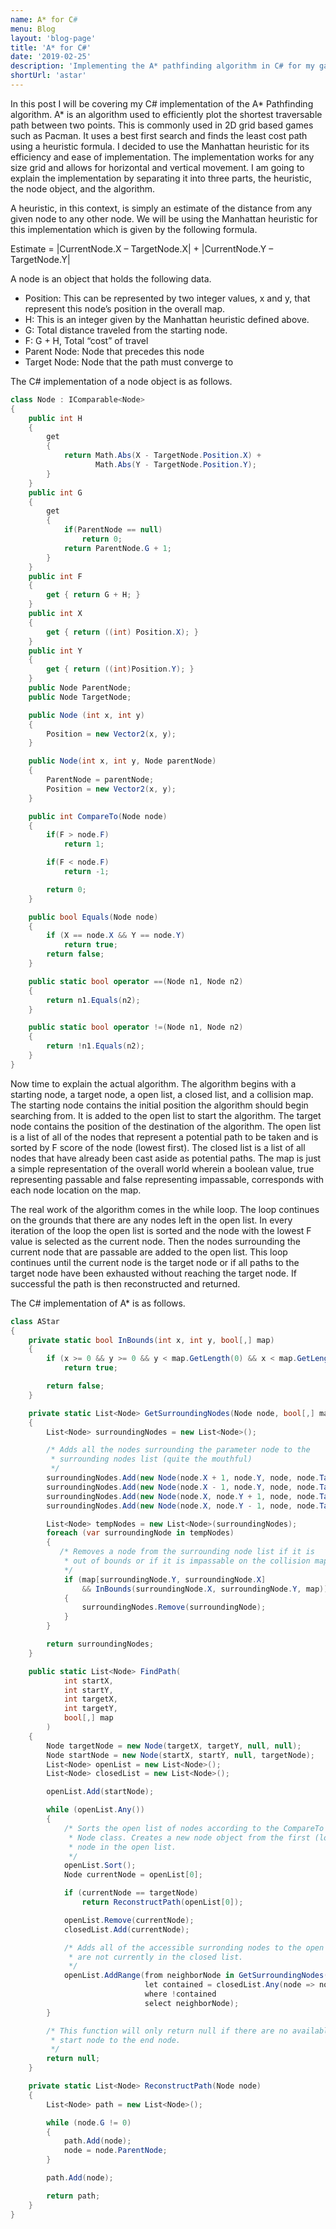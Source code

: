 ```yaml
---
name: A* for C#
menu: Blog
layout: 'blog-page'
title: 'A* for C#'
date: '2019-02-25'
description: 'Implementing the A* pathfinding algorithm in C# for my game development project at DigiPen'
shortUrl: 'astar'
---
```


In this post I will be covering my C# implementation of the A* Pathfinding algorithm. A* is an algorithm used to efficiently plot the shortest traversable path between two points. This is commonly used in 2D grid based games such as Pacman. It uses a best first search and finds the least cost path using a heuristic formula. I decided to use the Manhattan heuristic for its efficiency and ease of implementation. The implementation works for any size grid and allows for horizontal and vertical movement. I am going to explain the implementation by separating it into three parts, the heuristic, the node object, and the algorithm.

A heuristic, in this context, is simply an estimate of the distance from any given node to any other node. We will be using the Manhattan heuristic for this implementation which is given by the following formula.

Estimate = |CurrentNode.X – TargetNode.X| + |CurrentNode.Y – TargetNode.Y|

A node is an object that holds the following data.

- Position: This can be represented by two integer values, x and y, that represent this node’s position in the overall map.
- H: This is an integer given by the Manhattan heuristic defined above.
- G: Total distance traveled from the starting node.
- F: G + H, Total “cost” of travel
- Parent Node: Node that precedes this node
- Target Node: Node that the path must converge to

The C# implementation of a node object is as follows.

```csharp
class Node : IComparable<Node>
{
    public int H
    {
        get
        {
            return Math.Abs(X - TargetNode.Position.X) +
                   Math.Abs(Y - TargetNode.Position.Y);
        }
    }
    public int G
    {
        get
        {
            if(ParentNode == null)
                return 0;
            return ParentNode.G + 1;
        }
    }
    public int F
    {
        get { return G + H; }
    }
    public int X
    {
        get { return ((int) Position.X); }
    }
    public int Y
    {
        get { return ((int)Position.Y); }
    }
    public Node ParentNode;
    public Node TargetNode;

    public Node (int x, int y)
    {
        Position = new Vector2(x, y);
    }

    public Node(int x, int y, Node parentNode)
    {
        ParentNode = parentNode;
        Position = new Vector2(x, y);
    }

    public int CompareTo(Node node)
    {
        if(F > node.F)
            return 1;

        if(F < node.F)
            return -1;

        return 0;
    }

    public bool Equals(Node node)
    {
        if (X == node.X && Y == node.Y)
            return true;
        return false;
    }

    public static bool operator ==(Node n1, Node n2)
    {
        return n1.Equals(n2);
    }

    public static bool operator !=(Node n1, Node n2)
    {
        return !n1.Equals(n2);
    }
}
```

Now time to explain the actual algorithm. The algorithm begins with a starting node, a target node, a open list, a closed list, and a collision map. The starting node contains the initial position the algorithm should begin searching from. It is added to the open list to start the algorithm. The target node contains the position of the destination of the algorithm. The open list is a list of all of the nodes that represent a potential path to be taken and is sorted by F score of the node (lowest first). The closed list is a list of all nodes that have already been cast aside as potential paths. The map is just a simple representation of the overall world wherein a boolean value, true representing passable and false representing impassable, corresponds with each node location on the map.

The real work of the algorithm comes in the while loop. The loop continues on the grounds that there are any nodes left in the open list. In every iteration of the loop the open list is sorted and the node with the lowest F value is selected as the current node. Then the nodes surrounding the current node that are passable are added to the open list. This loop continues until the current node is the target node or if all paths to the target node have been exhausted without reaching the target node. If successful the path is then reconstructed and returned.

The C# implementation of A\* is as follows.

```csharp
class AStar
{
    private static bool InBounds(int x, int y, bool[,] map)
    {
        if (x >= 0 && y >= 0 && y < map.GetLength(0) && x < map.GetLength(1))
            return true;

        return false;
    }

    private static List<Node> GetSurroundingNodes(Node node, bool[,] map)
    {
        List<Node> surroundingNodes = new List<Node>();

        /* Adds all the nodes surrounding the parameter node to the
         * surrounding nodes list (quite the mouthful)
         */
        surroundingNodes.Add(new Node(node.X + 1, node.Y, node, node.TargetNode));
        surroundingNodes.Add(new Node(node.X - 1, node.Y, node, node.TargetNode));
        surroundingNodes.Add(new Node(node.X, node.Y + 1, node, node.TargetNode));
        surroundingNodes.Add(new Node(node.X, node.Y - 1, node, node.TargetNode));

        List<Node> tempNodes = new List<Node>(surroundingNodes);
        foreach (var surroundingNode in tempNodes)
        {
           /* Removes a node from the surrounding node list if it is
            * out of bounds or if it is impassable on the collision map
            */
            if (map[surroundingNode.Y, surroundingNode.X]
                && InBounds(surroundingNode.X, surroundingNode.Y, map))
            {
                surroundingNodes.Remove(surroundingNode);
            }
        }

        return surroundingNodes;
    }

    public static List<Node> FindPath(
			int startX,
			int startY,
			int targetX,
			int targetY,
			bool[,] map
		)
    {
        Node targetNode = new Node(targetX, targetY, null, null);
        Node startNode = new Node(startX, startY, null, targetNode);
        List<Node> openList = new List<Node>();
        List<Node> closedList = new List<Node>();

        openList.Add(startNode);

        while (openList.Any())
        {
            /* Sorts the open list of nodes according to the CompareTo method in the
             * Node class. Creates a new node object from the first (lowest f value)
             * node in the open list.
             */
            openList.Sort();
            Node currentNode = openList[0];

            if (currentNode == targetNode)
                return ReconstructPath(openList[0]);

            openList.Remove(currentNode);
            closedList.Add(currentNode);

            /* Adds all of the accessible surronding nodes to the open list if they
             * are not currently in the closed list.
             */
            openList.AddRange(from neighborNode in GetSurroundingNodes(currentNode, map)
                              let contained = closedList.Any(node => node == neighborNode)
                              where !contained
                              select neighborNode);
        }

        /* This function will only return null if there are no available paths from the
         * start node to the end node.
         */
        return null;
    }

    private static List<Node> ReconstructPath(Node node)
    {
        List<Node> path = new List<Node>();

        while (node.G != 0)
        {
            path.Add(node);
            node = node.ParentNode;
        }

        path.Add(node);

        return path;
    }
}
```
